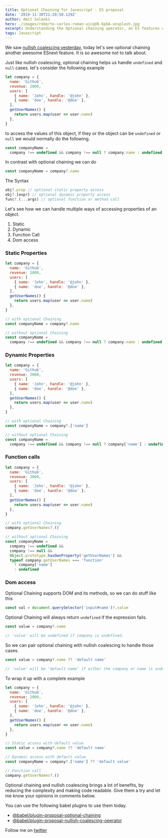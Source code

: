 ```yaml
---
title: Optional Chaining for Javascript - ES proposal
date: '2019-11-30T21:20:50.129Z'
author: Amit Solanki
hero: ./images/roberto-carlos-roman-uicqU6-6pEA-unsplash.jpg
excerpt: Understanding the Optional chaining operator, an ES features which is moved to stage 3.
tags: Javascript
---
```


We saw [nullish coalescing yesterday](https://solankiamit.com/nullish-coalescing-for-javascript), today let's see optional chaining another awesome ESnext feature. It is so awesome not to talk about.

Just like nullish coalescing, optional chaining helps us handle `undefined` and `null` cases. let's consider the following example

```js
let company = {
  name: 'Github',
  revenue: 2000,
  users: [
    { name: 'John', handle: '@john' },
    { name: 'doe', handle: '@doe' },
  ],
  getUserNames() {
    return users.map(user => user.name)
  },
}
```

to access the values of this object, if they or the object can be `undefined` or `null` we would normally do the following.

```js
const companyName =
  company !== undefined && company !== null ? company.name : undefined
```

In contrast with optional chaining we can do

```js
const companyName = company?.name
```

The Syntax

```js
obj?.prop // optional static property access
obj?.[expr] // optional dynamic property access
func?.(...args) // optional function or method call
```

Let's see how we can handle multiple ways of accessing properties of an object.

1. Static
2. Dynamic
3. Function Call
4. Dom access

### Static Properties

```js
let company = {
  name: 'Github',
  revenue: 2000,
  users: [
    { name: 'John', handle: '@john' },
    { name: 'doe', handle: '@doe' },
  ],
  getUserNames() {
    return users.map(user => user.name)
  },
}

// with optional Chaining
const companyName = company?.name

// without optional Chaining
const companyName =
  company !== undefined && company !== null ? company.name : undefined
```

### Dynamic Properties

```js
let company = {
  name: 'Github',
  revenue: 2000,
  users: [
    { name: 'John', handle: '@john' },
    { name: 'doe', handle: '@doe' },
  ],
  getUserNames() {
    return users.map(user => user.name)
  },
}

// with optional Chaining
const companyName = company?.['name']

// without optional Chaining
const companyName =
  company !== undefined && company !== null ? company['name'] : undefined
```

### Function calls

```js
let company = {
  name: 'Github',
  revenue: 2000,
  users: [
    { name: 'John', handle: '@john' },
    { name: 'doe', handle: '@doe' },
  ],
  getUserNames() {
    return users.map(user => user.name)
  },
}

// with optional Chaining
company.getUserNames?.()

// without optional Chaining
const companyName =
  company !== undefined &&
  company !== null &&
  Object.prototype.hasOwnProperty('getUserNames') &&
  typeof company.getUserNames === 'function'
    ? company['name']
    : undefined
```

### Dom access

Optional Chaining supports DOM and its methods, so we can do stuff like this

```js
const val = document.querySelector('input#name')?.value
```

Optional Chaining will always return `undefined` if the expression fails.

```js
const value = company?.name

// 'value' will be undefined if company is undefined.
```

So we can pair optional chaining with nullish coalescing to handle those cases.

```js
const value = company?.name ?? 'default name'

// 'value' will be 'default name' if either the company or name is undefined or null.
```

To wrap it up with a complete example

```js
let company = {
  name: 'Github',
  revenue: 2000,
  users: [
    { name: 'John', handle: '@john' },
    { name: 'doe', handle: '@doe' },
  ],
  getUserNames() {
    return users.map(user => user.name)
  },
}

// Static access with default value
const value = company?.name ?? 'default name'

// Dynamic access with default value
const companyName = company?.['name'] ?? 'default value'

// Function call
company.getUserNames?.()
```

Optional chaining and nullish coalescing brings a lot of benefits, by reducing the complexity and making code readable. Give them a try and let me know your opinions in comments below.

You can use the following babel plugins to use them today.

- [@babel/plugin-proposal-optional-chaining](https://babeljs.io/docs/en/babel-plugin-proposal-optional-chaining)
- [@babel/plugin-proposal-nullish-coalescing-operator](https://babeljs.io/docs/en/babel-plugin-proposal-nullish-coalescing-operator)

Follow me on [twitter](https://twitter.com/iamsolankiamit)
